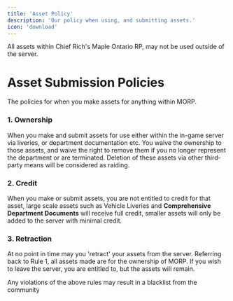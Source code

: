 ```yaml
---
title: 'Asset Policy'
description: 'Our policy when using, and submitting assets.'
icon: 'download'
---
```


<Note>All assets within Chief Rich's Maple Ontario RP, may not be used outside of the server.</Note>

# Asset Submission Policies

The policies for when you make assets for anything within MORP.

### 1. Ownership

When you make and submit assets for use either within the in-game server via liveries, or department documentation etc. You waive the ownership to those assets, and waive the right to remove them if you no longer represent the department or are terminated. Deletion of these assets via other third-party means will be considered as raiding.

### 2. Credit

When you make or submit assets, you are not entitled to credit for that asset, large scale assets such as <Tooltip tip="This does not include trailers.">Vehicle Liveries</Tooltip>
and **Comprehensive Department Documents** will receive full credit, smaller assets will only be added to the server with minimal credit.

### 3. Retraction

At no point in time may you 'retract' your assets from the server. Referring back to Rule 1, all assets made are for the ownership of MORP. If you wish to leave the server, you are entitled to, but the assets will remain.

<Warning>Any violations of the above rules may result in a blacklist from the community</Warning>
